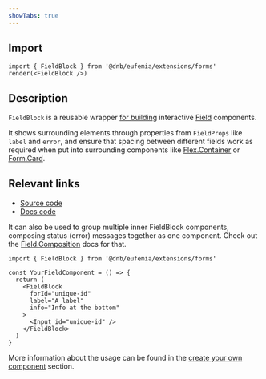 ```yaml
---
showTabs: true
---
```


## Import

```tsx
import { FieldBlock } from '@dnb/eufemia/extensions/forms'
render(<FieldBlock />)
```

## Description

`FieldBlock` is a reusable wrapper [for building](/uilib/extensions/forms/create-component/) interactive [Field](/uilib/extensions/forms/feature-fields) components.

It shows surrounding elements through properties from `FieldProps` like `label` and `error`, and ensure that spacing between different fields work as required when put into surrounding components like [Flex.Container](/uilib/layout/flex/container/) or [Form.Card](/uilib/extensions/forms/Form/Card/).

## Relevant links

- [Source code](https://github.com/dnbexperience/eufemia/tree/main/packages/dnb-eufemia/src/extensions/forms/create-component/FieldBlock)
- [Docs code](https://github.com/dnbexperience/eufemia/tree/main/packages/dnb-design-system-portal/src/docs/uilib/extensions/forms/create-component/FieldBlock)

It can also be used to group multiple inner FieldBlock components, composing status (error) messages together as one component. Check out the [Field.Composition](/uilib/extensions/forms/base-fields/Composition/) docs for that.

```tsx
import { FieldBlock } from '@dnb/eufemia/extensions/forms'

const YourFieldComponent = () => {
  return (
    <FieldBlock
      forId="unique-id"
      label="A label"
      info="Info at the bottom"
    >
      <Input id="unique-id" />
    </FieldBlock>
  )
}
```

More information about the usage can be found in the [create your own component](/uilib/extensions/forms/create-component/) section.
